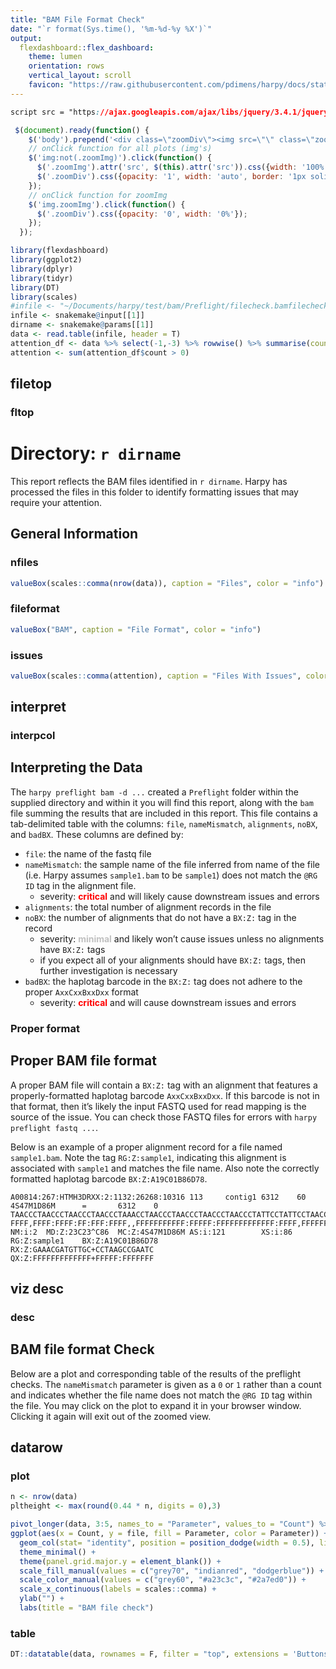 ```yaml
---
title: "BAM File Format Check"
date: "`r format(Sys.time(), '%m-%d-%y %X')`"
output:
  flexdashboard::flex_dashboard:
    theme: lumen
    orientation: rows  
    vertical_layout: scroll
    favicon: "https://raw.githubusercontent.com/pdimens/harpy/docs/static/favicon.png"
---
```



```css
script src = "https://ajax.googleapis.com/ajax/libs/jquery/3.4.1/jquery.min.js"
```
```js
 $(document).ready(function() {
    $('body').prepend('<div class=\"zoomDiv\"><img src=\"\" class=\"zoomImg\"></div>');
    // onClick function for all plots (img's)
    $('img:not(.zoomImg)').click(function() {
      $('.zoomImg').attr('src', $(this).attr('src')).css({width: '100%'});
      $('.zoomDiv').css({opacity: '1', width: 'auto', border: '1px solid white', borderRadius: '5px', position: 'fixed', top: '50%', left: '50%', marginRight: '-50%', transform: 'translate(-50%, -50%)', boxShadow: '0px 0px 50px #888888', zIndex: '50', overflow: 'auto', maxHeight: '90%'});
    });
    // onClick function for zoomImg
    $('img.zoomImg').click(function() {
      $('.zoomDiv').css({opacity: '0', width: '0%'}); 
    });
  });
```

```r
library(flexdashboard)
library(ggplot2)
library(dplyr)
library(tidyr)
library(DT)
library(scales)
#infile <- "~/Documents/harpy/test/bam/Preflight/filecheck.bamfilecheck.a.tsv"
infile <- snakemake@input[[1]]
dirname <- snakemake@params[[1]]
data <- read.table(infile, header = T)
attention_df <- data %>% select(-1,-3) %>% rowwise() %>% summarise(count = sum(c(nameMismatch, noBX, badBX)))
attention <- sum(attention_df$count > 0)
```
## filetop
### fltop {.no-title}
<h1> Directory: `r dirname` </h1>

This report reflects the BAM files identified in `r dirname`. Harpy has processed
the files in this folder to identify formatting issues that may require your attention.

## General Information {data-height=100}
### nfiles
```r
valueBox(scales::comma(nrow(data)), caption = "Files", color = "info")
```
### fileformat
```r
valueBox("BAM", caption = "File Format", color = "info")
```
### issues
```r
valueBox(scales::comma(attention), caption = "Files With Issues", color = ifelse(attention > 0, "warning", "success"))
```


## interpret
### interpcol {.no-title}
<h2> Interpreting the Data </h2>

The `harpy preflight bam -d ...` created a `Preflight` folder within
the supplied directory and within it you will find this report, along with the
`bam` file summing the results that are included in this report.
This file contains a tab-delimited table with the columns: `file`,	`nameMismatch`, `alignments`,	`noBX`, and	`badBX`. These columns are defined by:

- `file`: the name of the fastq file
- `nameMismatch`: the sample name of the file inferred from name of the file (i.e. Harpy assumes `sample1.bam` to be `sample1`) does not match the `@RG ID` tag in the alignment file.
  - severity: <strong style='color:red;'>critical</strong> and will likely cause downstream issues and errors
- `alignments`: the total number of alignment records in the file
- `noBX`: the number of alignments that do not have a `BX:Z:` tag in the record
  - severity: <strong style='color:#c0c0c0;'>minimal</strong> and likely won't cause issues unless no alignments have `BX:Z:` tags
  - if you expect all of your alignments should have `BX:Z:` tags, then further investigation is necessary
- `badBX`: the haplotag barcode in the `BX:Z:` tag does not adhere to the proper `AxxCxxBxxDxx` format
  - severity: <strong style='color:red;'>critical</strong> and will cause downstream issues and errors

### Proper format {.no-title}
<h2> Proper BAM file format </h2>

A proper BAM file will contain a `BX:Z:` tag with an alignment that features a
properly-formatted haplotag barcode `AxxCxxBxxDxx`. If this barcode is not in that
format, then it's likely the input FASTQ used for read mapping is the source of the
issue. You can check those FASTQ files for errors with `harpy preflight fastq ...`. 

Below is an example of a proper alignment record for a file named `sample1.bam`.
Note the tag `RG:Z:sample1`, indicating this alignment is associated with `sample1` and
matches the file name. Also note the correctly formatted haplotag barcode `BX:Z:A19C01B86D78`.

```
A00814:267:HTMH3DRXX:2:1132:26268:10316 113     contig1 6312    60      4S47M1D86M      =       6312    0       TAACCCTAACCCTAACCCTAACCCTAAACCTAACCCTAACCCTAACCCTAACCCTATTCCTATTCCTAACCCTAACCCTAAAAACCAACTGCACCCCGGTGCACTTTTGGCTATTACCCCCTATCATACCCTTGTCC     FFFF,FFFF:FFFF:FF:FFF:FFFF,,FFFFFFFFFFF:FFFFF:FFFFFFFFFFFFF:FFFF,FFFFFFFFF:FF:F:FFFFF,F:,FFFFFFFFFF:FFF,FFFFFF:FFFFFF:FFFF:FFFFFFFFFF:FFF     NM:i:2  MD:Z:23C23^C86  MC:Z:4S47M1D86M AS:i:121        XS:i:86 RG:Z:sample1    BX:Z:A19C01B86D78       RX:Z:GAAACGATGTTGC+CCTAAGCCGAATC        QX:Z:FFFFFFFFFFFFF+FFFFF:FFFFFFF
```

## viz desc
### desc {.no-title}
<h2> BAM file format Check </h2>
Below are a plot and corresponding table of the results of the preflight checks.
The `nameMismatch` parameter is given as a `0` or `1` rather than a count and indicates
whether the file name does not match the `@RG ID` tag within the file. You may
click on the plot to expand it in your browser window. Clicking it again will exit
out of the zoomed view.

## datarow
### plot {.no-title}
```r
n <- nrow(data)
pltheight <- max(round(0.44 * n, digits = 0),3)
```

```r
pivot_longer(data, 3:5, names_to = "Parameter", values_to = "Count") %>% 
ggplot(aes(x = Count, y = file, fill = Parameter, color = Parameter)) +
  geom_col(stat= "identity", position = position_dodge(width = 0.5), linewidth = 0.3) +
  theme_minimal() +
  theme(panel.grid.major.y = element_blank()) +
  scale_fill_manual(values = c("grey70", "indianred", "dodgerblue")) +
  scale_color_manual(values = c("grey60", "#a23c3c", "#2a7ed0")) +
  scale_x_continuous(labels = scales::comma) +
  ylab("") +
  labs(title = "BAM file check")
```

### table {.no-title}
```r
DT::datatable(data, rownames = F, filter = "top", extensions = 'Buttons', options = list(dom = 'Brtip', buttons = c('csv'), scrollX = T))
```
